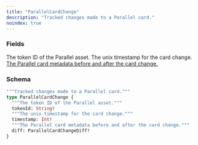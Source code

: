 ```yaml
---
title: "ParallelCardChange"
description: "Tracked changes made to a Parallel card."
noindex: true
---
```


### Fields

<ResponseField name="tokenId" type="String!" required>
  The token ID of the Parallel asset.
</ResponseField>

<ResponseField name="timestamp" type="Int!" required>
  The unix timestamp for the card change.
</ResponseField>

<a href="/api-reference/types/parallelcardchangediff">
  <ResponseField name="diff" type="ParallelCardChangeDiff!" required>
    The Parallel card metadata before and after the card change.
  </ResponseField>
</a>

### Schema


```graphql 
"""Tracked changes made to a Parallel card."""
type ParallelCardChange {
  """The token ID of the Parallel asset."""
  tokenId: String!
  """The unix timestamp for the card change."""
  timestamp: Int!
  """The Parallel card metadata before and after the card change."""
  diff: ParallelCardChangeDiff!
}
```
